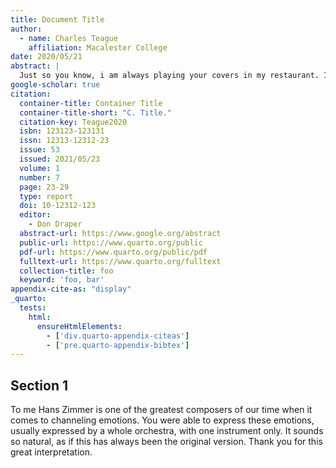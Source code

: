 ```yaml
---
title: Document Title
author:
  - name: Charles Teague
    affiliation: Macalester College
date: 2020/05/21
abstract: |
  Just so you know, i am always playing your covers in my restaurant. Its snowing now, everything is calm. Everyone is quiet, drinking their teas and coffees. Fire is burning and the woods are cracking. The river flows below and everyone is looking outside the window. Your covers bring memories to people, it makes them think about life. You sir are not only playing a guitar, you are hitting every single note in our minds. Thank you for your hard work and dedication.
google-scholar: true
citation:
  container-title: Container Title
  container-title-short: "C. Title."
  citation-key: Teague2020
  isbn: 123123-123131
  issn: 12313-12312-23
  issue: 53
  issued: 2021/05/23
  volume: 1
  number: 7
  page: 23-29
  type: report
  doi: 10-12312-123
  editor:
    - Don Draper
  abstract-url: https://www.google.org/abstract
  public-url: https://www.quarto.org/public
  pdf-url: https://www.quarto.org/public/pdf
  fulltext-url: https://www.quarto.org/fulltext
  collection-title: foo
  keyword: 'foo, bar'
appendix-cite-as: "display"
_quarto:
  tests:
    html:
      ensureHtmlElements:
        - ['div.quarto-appendix-citeas']    
        - ['pre.quarto-appendix-bibtex']
---
```


## Section 1

To me Hans Zimmer is one of the greatest composers of our time when it comes to channeling emotions. You were able to express these emotions, usually expressed by a whole orchestra, with one instrument only. It sounds so natural, as if this has always been the original version.
Thank you for this great interpretation.